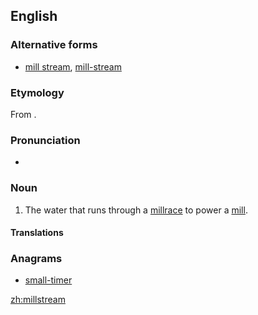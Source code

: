 ==English==
===Alternative forms===
*[[mill stream]], [[mill-stream]]

===Etymology===
From {{compound|mill|stream}}.

===Pronunciation===
*{{a|UK}} {{IPA|/ˈmɪlstɹiːm/}}

===Noun===
{{en-noun}}

# The water that runs through a [[millrace]] to power a [[mill]].

====Translations====
{{trans-top|water that runs through a millrace}}
{{trans-mid}}
{{trans-bottom}}

===Anagrams===
* [[small-timer#English|small-timer]]

[[zh:millstream]]